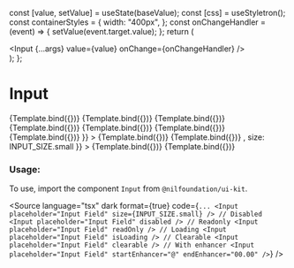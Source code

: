 
<Meta title="Form/Input" component={Input} />

  const [value, setValue] = useState(baseValue);
  const [css] = useStyletron();
  const containerStyles = {
    width: "400px",
  };
  const onChangeHandler = (event) => {
    setValue(event.target.value);
  };
  return (
    <div className={css(containerStyles)}>
      <Input {...args} value={value} onChange={onChangeHandler} />
    </div>
  );
};

# Input

<Canvas isColumn>
  <Story name="Small" args={{ placeholder: "Input Field", size: INPUT_SIZE.small }}>
    {Template.bind({})}
  </Story>
  <Story name="Medium" args={{ placeholder: "Input Field", size: INPUT_SIZE.medium }}>
    {Template.bind({})}
  </Story>
  <Story name="Disabled" args={{ placeholder: "Disabled Field", disabled: true, size: INPUT_SIZE.small }}>
    {Template.bind({})}
  </Story>
  <Story name="Readonly" args={{ placeholder: "Readonly Field", readOnly: true, size: INPUT_SIZE.small }}>
    {Template.bind({})}
  </Story>
  <Story name="Password" args={{ placeholder: "Password Field", type: "password", size: INPUT_SIZE.small }}>
    {Template.bind({})}
  </Story>
  <Story name="Secondary" args={{ placeholder: "Secondary input", size: INPUT_SIZE.small, kind: INPUT_KIND.secondary }}>
    {Template.bind({})}
  </Story>
  <Story name="Error" args={{ placeholder: "Error Field", size: INPUT_SIZE.small, kind: INPUT_KIND.error }}>
    {Template.bind({})}
  </Story>
  <Story
    name="Loading"
    args={{ placeholder: "Loading...", size: INPUT_SIZE.small, isLoading: true, endEnhancer: <HeartIcon /> }}
  >
    {Template.bind({})}
  </Story>
  <Story
    name="With Start Enhancer"
    args={{ placeholder: "Start Enhancer", startEnhancer: "@", size: INPUT_SIZE.small }}
  >
    {Template.bind({})}
  </Story>
  <Story
    name="With End Enhancer"
    args={{ placeholder: "End Enhancer", endEnhancer: <SearchIcon />, size: INPUT_SIZE.small }}
  >
    {Template.bind({})}
  </Story>
  <Story name="Clearable" args={{ placeholder: "Clearable. Type something to check", clearable: true, size: INPUT_SIZE.small }}>
    {Template.bind({})}
  </Story>
</Canvas>

<ArgsTable of={Input} />

### Usage:

To use, import the component `Input` from `@nilfoundation/ui-kit`.

<Source
  language="tsx"
  dark
  format={true}
  code={`
        ...
        <Input placeholder="Input Field" size={INPUT_SIZE.small} />
        // Disabled
        <Input placeholder="Input Field" disabled />
        // Readonly
        <Input placeholder="Input Field" readOnly />
        // Loading
        <Input placeholder="Input Field" isLoading />
        // Clearable
        <Input placeholder="Input Field" clearable />
        // With enhancer
        <Input placeholder="Input Field" startEnhancer="@" endEnhancer="00.00" />
  `}
/>
